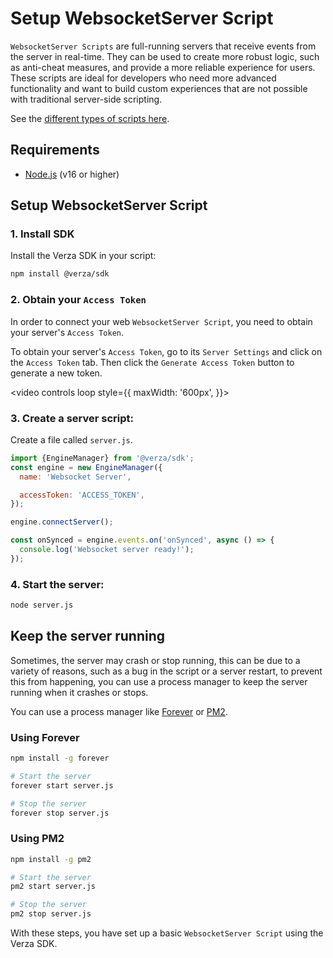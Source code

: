 # Setup WebsocketServer Script

`WebsocketServer Scripts` are full-running servers that receive events from the server in real-time. They can be used to create more robust logic, such as anti-cheat measures, and provide a more reliable experience for users. These scripts are ideal for developers who need more advanced functionality and want to build custom experiences that are not possible with traditional server-side scripting.

See the [different types of scripts here](/concepts/scripts).

## Requirements

- [Node.js](https://nodejs.org/en/) (v16 or higher)

## Setup WebsocketServer Script

### 1. Install SDK

Install the Verza SDK in your script:

```bash
npm install @verza/sdk
```

### 2. Obtain your `Access Token`

In order to connect your web `WebsocketServer Script`, you need to obtain your server's `Access Token`.

To obtain your server's `Access Token`, go to its `Server Settings` and click on the `Access Token` tab. Then click the `Generate Access Token` button to generate a new token.

<video
  controls
  loop
  style={{
    maxWidth: '600px',
  }}>
  <source src="https://i.gyazo.com/9a45f515b716c301f4b932e3adfb6146.mp4" />
</video>

### 3. Create a server script:

Create a file called `server.js`.

```jsx title="server.js"
import {EngineManager} from '@verza/sdk';
const engine = new EngineManager({
  name: 'Websocket Server',

  accessToken: 'ACCESS_TOKEN',
});

engine.connectServer();

const onSynced = engine.events.on('onSynced', async () => {
  console.log('Websocket server ready!');
});
```

### 4. Start the server:

```bash
node server.js
```

## Keep the server running

Sometimes, the server may crash or stop running, this can be due to a variety of reasons, such as a bug in the script or a server restart, to prevent this from happening, you can use a process manager to keep the server running when it crashes or stops.

You can use a process manager like [Forever](https://www.npmjs.com/package/forever) or [PM2](https://pm2.keymetrics.io/).

### Using Forever

```bash
npm install -g forever

# Start the server
forever start server.js

# Stop the server
forever stop server.js
```

### Using PM2

```bash
npm install -g pm2

# Start the server
pm2 start server.js

# Stop the server
pm2 stop server.js
```

With these steps, you have set up a basic `WebsocketServer Script` using the Verza SDK.
